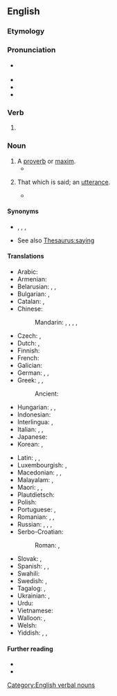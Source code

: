 ==English==
{{wikipedia}}

===Etymology===
{{suffix|en|say|ing}}

===Pronunciation===
* {{a|UK|US}} {{IPA|en|/ˈseɪɪŋ/}}
* {{audio|en|en-us-saying.ogg|Audio (US)}}
* {{rhymes|en|eɪɪŋ|s=2}}
* {{hyphenation|en|say|ing}}

===Verb===
{{head|en|verb form}}

# {{present participle of|en|say|nocat=1}}

===Noun===
{{en-noun}}

# A [[proverb]] or [[maxim]].
#*{{quote-video game|en||developer={{w|BioWare}}|title={{w|Mass Effect (video game)|Mass Effect}}|location=Redwood City|publisher=Electronic Arts|genre=[[science fiction|Science Fiction]]|year=2008|platform=PC|scene=Citadel|isbn=9780784546642|oclc=246633669|passage=Garrus: Fist knows you're coming. We'll have a better chance if we all work together.<br>Wrex: My people have a '''saying''': Seek the enemy of your enemy, and you will find a friend.}}
# {{lb|en|obsolete}} That which is said; an [[utterance]].
#* {{RQ:Shakespeare Winter's Tale|text=And I'll be sworn you would believe my '''saying''',<br>Howe'er you lean to th' nayward.}}

====Synonyms====
* {{l|en|maxim}}, {{l|en|proverb}}, {{l|en|saw}}, {{l|en|expression}}
* See also [[Thesaurus:saying]]

====Translations====
{{trans-top|proverb or maxim}}
* Arabic: {{t|ar|قَوْل|m}}
* Armenian: {{t+|hy|առած}}
* Belarusian: {{t|be|пры́маўка|f}}, {{t|be|пры́казка|f}}, {{t|be|прысло́ўе|n}}
* Bulgarian: {{t+|bg|погово́рка|f}}, {{t+|bg|пословица|f}}
* Catalan: {{t+|ca|dita|f}}, {{t+|ca|proverbi|m}}
* Chinese:
*: Mandarin: {{t+|cmn|說法|sc=Hani}}, {{t+|cmn|说法|tr=shuōfǎ|sc=Hani}}, {{t+|cmn|諺語|sc=Hani}}, {{t+|cmn|谚语|tr=yànyǔ|sc=Hani}}, {{t+|cmn|常言|tr=chángyán|sc=Hani}}
* Czech: {{t|cs|rčení|n}}, {{t+|cs|přísloví|n}}
* Dutch: {{t+|nl|gezegde|n}}, {{t+|nl|spreekwoord|n}}
* Finnish: {{t+|fi|sanonta}}
* French: {{t+|fr|dicton|m}}
* Galician: {{t+|gl|dito|m}}
* German: {{t+|de|Sprichwort|n}}, {{t+|de|Ausspruch|m}}, {{t+|de|Redensart|f}}
* Greek: {{t+|el|απόφθεγμα|n}}, {{t+|el|παροιμία|f}}, {{t+|el|ρητό|n}}
*: Ancient: {{t|grc|παροιμία|f}}
* Hungarian: {{t+|hu|mondás}}, {{t+|hu|közmondás}}, {{t+|hu|szólásmondás}}
* Indonesian: {{t+|id|pepatah}}
* Interlingua: {{t|ia|dicto}}, {{t|ia|proverbio}}
* Italian: {{t+|it|proverbio|m}}, {{t+|it|detto|m}}, {{t+|it|massima|f}}
* Japanese: {{t+|ja|格言|tr=かくげん, kakugen|sc=Jpan}}
* Korean: {{t+|ko|격언}}, {{t+|ko|속담}}
{{trans-mid}}
* Latin: {{t+|la|dictum|n}}, {{t|la|fatus|m}}, {{t|la|ēlogium|n}}
* Luxembourgish: {{t|lb|Sprachwuert|n}}, {{t+|lb|Sproch|m}}
* Macedonian: {{t|mk|поговорка|f}}, {{t|mk|изрека|f}}, {{t|mk|пословица|f}}
* Malayalam: {{t+|ml|പഴമൊഴി}}, {{t+|ml|പഴഞ്ചൊല്ല്}}
* Maori: {{t|mi|tūātau}}, {{t|mi|whakapepeha}}, {{t|mi|kīanga}}
* Plautdietsch: {{t|pdt|Saj|f}}
* Polish: {{t+|pl|powiedzenie}}
* Portuguese: {{t+|pt|ditado|m}}, {{t+|pt|provérbio|m}}
* Romanian: {{t+|ro|zicală|f}}, {{t+|ro|proverb}}, {{t+|ro|zicătoare|f}}
* Russian: {{t+|ru|посло́вица|f}}, {{t+|ru|погово́рка|f}}, {{t+|ru|при́сказка|f}}, {{t+|ru|присло́вье|n}}
* Serbo-Croatian:
*: Roman: {{t+|sh|poslovica|f}}, {{t+|sh|izreka|f}}
* Slovak: {{t|sk|rčenie|p}}, {{t|sk|príslovie|n}}
* Spanish: {{t+|es|dicho|m}}, {{t+|es|proverbio|m}}, {{t+|es|refrán|m}}
* Swahili: {{t+|sw|msemo}}
* Swedish: {{t+|sv|ordspråk|n}}, {{t+|sv|ordstäv|n}} {{qualifier|dated}}
* Tagalog: {{t|tl|sabi}}, {{t|tl|kasabihan}}
* Ukrainian: {{t|uk|при́казка|f}}, {{t+|uk|прислі́в'я|n}}
* Urdu: {{t|ur|کہاوت|tr=kahāvat|sc=ur-Arab}}
* Vietnamese: {{t+|vi|câu nói}}
* Walloon: {{t+|wa|spot|m}}, {{t+|wa|dijhêye|f}}
* Welsh: {{t+|cy|dywediad|m}}
* Yiddish: {{t+|yi|שפּריכוואָרט|n}}, {{t|yi|פֿאָלקסווערטל|n}}, {{t|yi|וועלטסווערטל|n}}
{{trans-bottom}}

====Further reading====
* {{R:Webster 1913}}
* {{R:Century 1911}}
[[Category:English verbal nouns]]